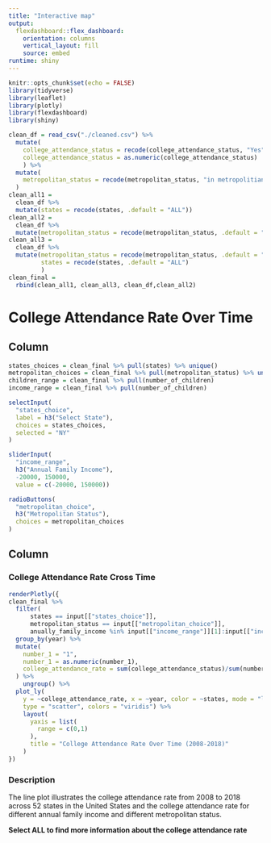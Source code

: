 ```yaml
---
title: "Interactive map"
output: 
  flexdashboard::flex_dashboard:
    orientation: columns
    vertical_layout: fill
    source: embed
runtime: shiny
---
```


```r
knitr::opts_chunk$set(echo = FALSE)
library(tidyverse)
library(leaflet)
library(plotly)
library(flexdashboard)
library(shiny)
```

```r
clean_df = read_csv("./cleaned.csv") %>% 
  mutate(
    college_attendance_status = recode(college_attendance_status, "Yes" = "1", "No" = "0"),
    college_attendance_status = as.numeric(college_attendance_status)
    ) %>% 
  mutate(
    metropolitan_status = recode(metropolitan_status, "in metropolitian but mixed of central city" = "In metropolitan", "in metropolitan and central city" = "In metropolitan", "in metropolitian but not in central city" = "In metropolitan")
  )
clean_all1 = 
  clean_df %>% 
  mutate(states = recode(states, .default = "ALL"))
clean_all2 = 
  clean_df %>% 
  mutate(metropolitan_status = recode(metropolitan_status, .default = "ALL"))
clean_all3 = 
  clean_df %>% 
  mutate(metropolitan_status = recode(metropolitan_status, .default = "ALL"),
         states = recode(states, .default = "ALL")
         )
clean_final = 
  rbind(clean_all1, clean_all3, clean_df,clean_all2)
```

College Attendance Rate Over Time
===================================== 

Column{.sidebar}
-----------------------------------------------------------------------


```r
states_choices = clean_final %>% pull(states) %>% unique()
metropolitan_choices = clean_final %>% pull(metropolitan_status) %>% unique()
children_range = clean_final %>% pull(number_of_children)
income_range = clean_final %>% pull(number_of_children)

selectInput(
  "states_choice",
  label = h3("Select State"),
  choices = states_choices,
  selected = "NY"
)

sliderInput(
  "income_range",
  h3("Annual Family Income"),
  -20000, 150000, 
  value = c(-20000, 150000))

radioButtons(
  "metropolitan_choice",
  h3("Metropolitan Status"),
  choices = metropolitan_choices
)
```

Column {.tabset}
-----------------------------------------------------------------------

### College Attendance Rate Cross Time

```r
renderPlotly({
clean_final %>% 
  filter(
      states == input[["states_choice"]],
      metropolitan_status == input[["metropolitan_choice"]],
      anually_family_income %in% input[["income_range"]][1]:input[["income_range"]][2]) %>%
  group_by(year) %>%
  mutate(
    number_1 = "1",
    number_1 = as.numeric(number_1),
    college_attendance_rate = sum(college_attendance_status)/sum(number_1)
  ) %>% 
    ungroup() %>% 
  plot_ly(
    y = ~college_attendance_rate, x = ~year, color = ~states, mode = "lines+markers",
    type = "scatter", colors = "viridis") %>% 
    layout(
      yaxis = list(
        range = c(0,1)
      ),
      title = "College Attendance Rate Over Time (2008-2018)"
    )
})
```

### Description  

The line plot illustrates the college attendance rate from 2008 to 2018 across 52 states in the United States and the college attendance rate for different annual family income and different metropolitan status.  

**Select ALL to find more information about the college attendance rate**

